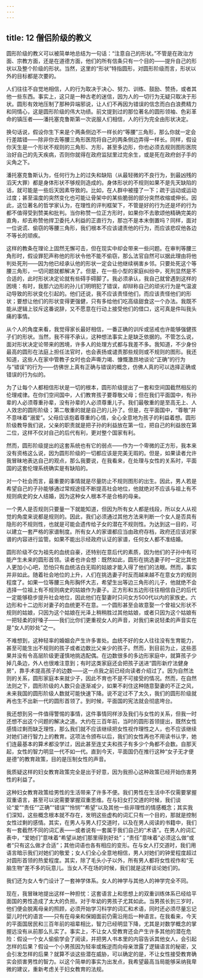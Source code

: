 ```yaml
---
---
---
```

title: 12 僧侣阶级的教义
---




圆形阶级的教义可以被简单地总结为一句话：“注意自己的形状。”不管是在政治方面、宗教方面，还是在道德方面，他们的所有信条只有一个目的——提升自己的形状以及整个阶级的形状。当然，这里的“形状”特指圆形，对圆形阶级而言，形状以外的目标都是次要的。

人们往往不自觉地相信，人的行为取决于决心、努力、训练、鼓励、赞扬，或者其他一些东西。事实上，这只是一种古老的迷信，因为人的一切行为无疑只取决于形状。圆形有效地压制了那种异端邪说，让人们不再因为错误的信念而白白浪费精力和同情心，这是圆形阶级的伟大功绩。前文提到过的那位著名的圆形领袖、色彩革命的镇压者——潘托塞克鲁斯第一次说服人们相信，人的行为完全由形状决定。

换句话说，假设你生下来是个两条侧边不一样长的“等腰”三角形，那么你就一定会行差踏错——除非你去等腰三角形医院将自己的两条侧边弄得一样长。同样，假设你天生是一个形状不规则的三角形、方形，甚至多边形，你也必须去规则图形医院治好自己的先天疾病，否则你就得在政府监狱里过完余生，或是死在政府刽子手的尖角之下。

潘托塞克鲁斯认为，任何行为上的过失和缺陷（从最轻微的不良行为，到最凶残的滔天大罪）都是身体形状不够规则造成的。身体形状的不规则如果不是先天缺陷的话，就可能是一些后天因素导致的。比如，在人群中被撞了一下；疏于运动或运动过度；甚至温度的突然变化也可能让骨架中的某些脆弱的部分突然收缩或伸长。因此，这位著名的哲学家认为，在理性的评判框架下，不管是好的行为还是坏的行为都不值得受到赞美和批判。当你称赞一位正方形时，如果你不去歌颂他精确完美的直角，却去称赞他捍卫委托人利益的正直行为，那岂不是本末倒置吗？同样，面对一位说谎、偷窃的等腰三角形，我们根本不应该谴责他的行为，而应该悲叹他各边不等长的顽疾。

这样的教条在理论上固然无懈可击，但在现实中却会带来一些问题。在审判等腰三角形时，假设罪犯声称他的形状令他不能不偷窃，那么法官自然可以据此理由将他判处死刑——因为他已经承认他的形状一定会让他继续祸害乡邻。只要处死这个等腰三角形，一切问题就都解决了。但是，在一些小型的家庭纠纷中，死刑显然是不合适的，此时形状决定论就有些碍手碍脚了。我必须承认，我自己就曾遇到这样的困境：有时，我那六边形的孙儿们明明犯了错误，却辩称自己的顽劣行为是气温波动导致的形状变化引起的。他们还说，我不应该责怪他们，而应该责怪他们的形状；要想让他们的形状变得更强健，只有多给他们吃高级甜食这一个办法。我既不能从逻辑上驳斥这番说辞，又不愿意在行动上接受他们的借口，这可真是件叫我头痛的事情。

从个人的角度来看，我觉得家长最好相信，一番正确的训斥或惩戒也许能够强健孩子们的形状。当然，我不得不承认，这种想法事实上是缺乏依据的。不管怎么说，面对形状决定论带来的困境，许多人的处理方式都与我差不多。我知道，不少身份最高的圆形在法庭上担任法官时，也会表扬或谴责那些规则或不规则的图形。我还知道，这些人在家中管教子女时也会声嘶力竭、慷慨激昂地谈论“正确”的行为与“错误”的行为——仿佛世上真有正确与错误的概念，仿佛人真的可以选择正确或错误的行为似的。

为了让每个人都相信形状是一切的根本，圆形阶级提出了一套和空间国截然相反的伦理戒律。在你们空间国中，人们教育孩子要尊敬父母；但在我们平面国中，有孙辈的人必须尊重孙辈，没有孙辈的人必须尊重儿子。我们最敬重的是至高无上、人人效忠的圆形阶级；第二敬重的就是自己的儿孙了。但是，在平面国中，“尊敬”并不意味着“溺爱”。父母应该抱着尊重的心情，全心全意地为孩子的利益着想。圆形阶级教导我们说，父亲的职责就是把子孙的利益放在第一位，把自己的利益放在第二位，这样不仅对自己的后代有利，更对整个国家有利。

然而，圆形阶级提出的这套系统也有它的弱点——作为一个卑微的正方形，我本来没有资格这么说，因为圆形阶级的一切都应该是完美无瑕的。但是，如果读者允许我冒昧地表达自己的观点，那么我要说，在我看来，在处理与女性的关系时，平面国的这套伦理系统确实是有缺陷的。

对一个社会而言，最重要的事情就是尽量防止不规则图形的出生。因此，男人若是希望自己的子孙能够通过常规途径不断提高社会地位，他就绝对不应该与祖上有不规则病史的女人结婚，因为这种女人根本不是合格的母亲。

一个男人是否规则只要量一下就能知道，但因为所有女人都是线段，所以女人从视觉的角度来说都是规则的。因此，我们必须通过其他方法来判断一个女人是否具有隐形的不规则性，也就是可能会遗传给子女的潜在不规则性。为达到这一目的，可以建立一套严格的家谱制度。所有女人的家谱都应当由政府存档，政府还应该对家谱的内容进行监管。如果不能出示经政府认证的家谱，任何女人都不准结婚。

圆形阶级不仅为祖先的血统自豪，还特别在意后代的素质，因为他们的子孙中有可能产生未来的圆形首领。读者也许会想：既然如此，圆形在挑选妻子时一定比其他人更加小心吧，恐怕只有血统洁白无瑕的姑娘才能入得了他们的法眼。然而，事实并非如此。随着社会地位的上升，人们在挑选妻子时反而越来越不在意女方的规则程度了。如果一位等腰三角形胸怀大志，希望生出等边三角形的儿子，他就绝不会选择一位祖上有不规则病史的姑娘作为妻子。正方形和五边形往往相信自己的后代一定能够稳步提升社会地位，因此他们在娶妻时只问女方500代以内的家族史。六边形和十二边形对妻子的血统更不在意。一个圆形甚至会故意娶一个曾祖父形状不规则的姑娘，只因为这个姑娘在光泽上稍稍胜过其他姑娘，或者只因为这个姑娘有一把轻柔的好嗓子——我们比你们更重视女人的声音，对我们来说轻柔的声音实在是“女人的妙处”之一。

不难想到，这种轻率的婚姻会产生许多害处。血统不好的女人往往没有生育能力，甚至可能生出不规则的孩子或者边数比父亲少的孩子。然而，到目前为止，这些恶果并没有令高层阶级更谨慎地挑选配偶。在边数很多的多边形家庭中，就算孩子少掉几条边，外人也很难注意到；有时这类家庭还会把孩子送进“圆形新疗法健身房”，靠手术提高孩子的边数——这一点我之前已经向读者介绍过了。因为自然法则的关系，圆形家庭本来就少子，因此不育也不是不可接受的情况。然而，在自然法则之下，圆形阶级的人数只会逐渐减少，如果不刹住这种随意娶妻的不正之风，未来我国的圆形阶级人数就可能快速下降。说不定过不了太久，我们的圆形阶级就再也生不出新一代的圆形首领了。到时候，平面国的宪法就会彻底垮台。

我还想到另一件值得警惕的事情，这件事情同样涉及我们与女性的关系，但我一时还想不出这个问题的解决之道。大约在三百年前，当时的圆形首领提出，既然女性感情过剩而缺乏理性，那么我们就不应该继续把女性视作理性之人，也不应该继续对她们进行智力上的教育。这项法令颁布以后，我们的女性再也不用读书认字，她们连最基本的算术都没学过，因此甚至连丈夫和孩子有多少个角都不会数。自那天起，女性的智力明显一代不如一代。直到今天，平面国仍在推行这种“女子无才便是德”的教育政策，目的是压制女性的声音。

我质疑这样的妇女教育政策完全是出于好意，因为我担心这种政策已经开始伤害男性的利益了。

这种妇女教育政策给男性的生活带来了许多不便。我们男性在生活中不仅需要掌握双重语言，甚至可以说需要掌握双重思维。在与妇女打交道的时候，我们谈论“爱”“责任”“正确”“错误”“怜悯”“希望”以及其他一些非理性的情感概念；其实我们深知，这些概念根本就不存在，发明这些虚构的词汇只有一个目的，那就是控制女性过剩的感情。其实，在男人与男人打交道时，以及在男人阅读的书籍中，我们有一套截然不同的词汇表——或者说有一套属于我们自己的“术语”。在男人的词汇表中，“爱她们”意味着“希望从她们那里得到好处”；“责任”意味着“必须这么做”或者“只有这么做才合适”；其他词语也各有相应的变形。在与女人打交道时，我们用语言暗示我们对她们的敬爱；女人们全心全意地相信，男人对她们的钟爱程度超过对圆形首领的热爱程度。其实，除了毛头小子以外，所有男人都将女性视作和“无脑生物”差不多的玩意儿。当女人不在场的时候，我们就是这样谈论她们的。

我们还为女人专门设计了一套神学体系。女人的神学与其他人的神学完全不同。

现在，我冒昧地提出这样一种担忧：这套语言上和思想上的双重训练体系已经给平面国的男性造成了太大的负担。对于年幼的男孩子尤其如此。当男孩长到三岁时，他们便会脱离母亲的照顾，必须开始学习科学的词汇和术语，同时还必须尽量忘记婴儿时代的语言——只有在母亲和保姆面前仍需沿用后一种语言。在我看来，今天的平面国居民和三百年前的祖辈相比，智力已经明显下降，尤其是对数学概念的掌握远没有从前那么扎实了。事实上，不让女人受教育还会产生许多其他的潜在危险：假设一个女人偷偷学会了阅读，并把男人书本里的内容告诉其他女人，会引起怎样的后果？假设一个小男孩因为轻率或叛逆而向母亲泄露了逻辑语言的秘密，又会引发怎样的后果？就算不谈这些潜在威胁，可以确定的是，不让女性接受教育确实会损害男性的智力。以这个简单的事实为出发点，我希望最高当局能够采纳我卑微的建议，重新考虑关于妇女教育的法规。